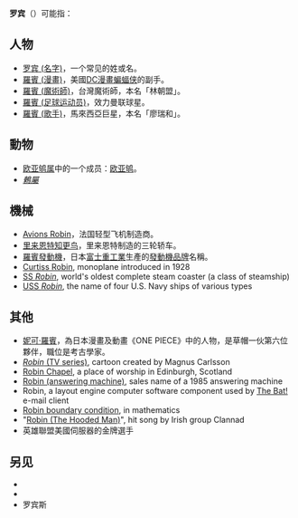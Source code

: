 {{wiktionary|robin|Robin}}
{{TOCright}}
'''罗宾'''（{{lang-en|'''Robin'''}}）可能指：

== 人物 ==
* [[罗宾_(名字)|罗宾 (名字)]]，一个常见的姓或名。
* [[羅賓_(漫畫)|羅賓 (漫畫)]]，美國[[DC漫畫|DC漫畫]][[蝙蝠侠|蝙蝠侠]]的副手。
* [[羅賓_(魔術師)|羅賓 (魔術師)]]，台灣魔術師，本名「林朝盟」。
* [[羅賓_(足球运动员)|羅賓 (足球运动员)]]，效力曼联球星。
* [[羅賓_(歌手)|羅賓 (歌手)]]，馬來西亞巨星，本名「廖瑞和」。

== 動物 ==
* [[欧亚鸲属|欧亚鸲属]]中的一个成员：[[欧亚鸲|欧亚鸲]]。
* ''[[鶇屬|鶇屬]]''

== 機械 ==
* [[Avions_Robin|Avions Robin]]，法国轻型飞机制造商。
* [[里来恩特知更鸟|里来恩特知更鸟]]，里来恩特制造的三轮轿车。
* [[羅賓發動機|羅賓發動機]]，日本[[富士重工業|富士重工業]]生產的[[發動機|發動機]][[品牌|品牌]]名稱。
* [[Curtiss_Robin|Curtiss Robin]], monoplane introduced in 1928
* [[SS_Robin|SS ''Robin'']], world's oldest complete steam coaster (a class of steamship)
* [[USS_Robin|USS ''Robin'']], the name of four U.S. Navy ships of various types

== 其他 ==
* [[妮可·羅賓|妮可·羅賓]]，為日本漫畫及動畫《ONE PIECE》中的人物，是草帽一伙第六位夥伴，職位是考古學家。
* [[Robin_(TV_series)|''Robin'' (TV series)]], cartoon created by Magnus Carlsson
* [[Robin_Chapel|Robin Chapel]], a place of worship in Edinburgh, Scotland
* [[Robin_(answering_machine)|Robin (answering machine)]], sales name of a 1985 answering machine
* Robin, a layout engine computer software component used by [[The_Bat!|The Bat!]] e-mail client
* [[Robin_boundary_condition|Robin boundary condition]], in mathematics
* "[[Robin_(The_Hooded_Man)|Robin (The Hooded Man)]]", hit song by Irish group Clannad
* 英雄聯盟美國伺服器的金牌選手

==另见==
*{{lookfrom|羅賓}}{{zh-hant}}
*{{lookfrom|罗宾}}{{zh-hans}}
*罗宾斯

{{disambig|Cat=二字译名消歧义}}